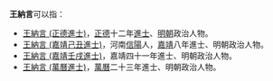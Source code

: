 '''王納言'''可以指：
* [[王納言_(正德進士)|王納言 (正德進士)]]，[[正德_(明朝)|正德]]十二年[[進士|進士]]、[[明朝|明朝]]政治人物。
* [[王納言_(嘉靖己丑進士)|王納言 (嘉靖己丑進士)]]，河南[[信陽|信陽]]人，[[嘉靖|嘉靖]]八年進士、明朝政治人物。
* [[王納言_(嘉靖壬戌進士)|王納言 (嘉靖壬戌進士)]]，嘉靖四十一年進士、明朝政治人物。
* [[王納言_(萬曆進士)|王納言 (萬曆進士)]]，[[萬曆|萬曆]]二十三年進士、明朝政治人物。
{{disambig|cat=三字王姓人名消歧義|na}}
